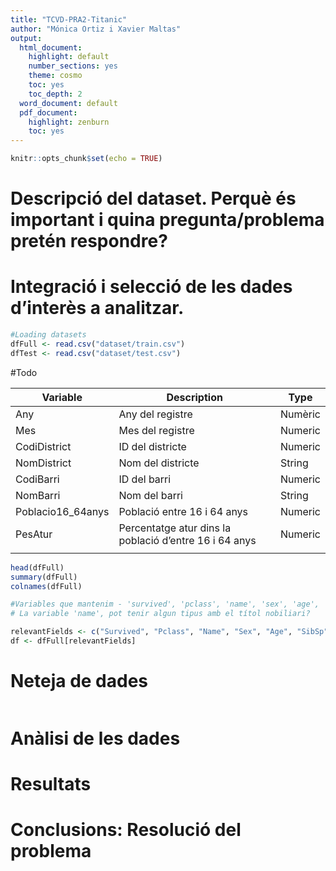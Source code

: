 ```yaml
---
title: "TCVD-PRA2-Titanic"
author: "Mónica Ortiz i Xavier Maltas"
output:
  html_document:
    highlight: default
    number_sections: yes
    theme: cosmo
    toc: yes
    toc_depth: 2
  word_document: default
  pdf_document:
    highlight: zenburn
    toc: yes
---
```



```r
knitr::opts_chunk$set(echo = TRUE)
```

# Descripció del dataset. Perquè és important i quina pregunta/problema pretén respondre?

# Integració i selecció de les dades d’interès a analitzar.

```r
#Loading datasets
dfFull <- read.csv("dataset/train.csv")
dfTest <- read.csv("dataset/test.csv")
```

#Todo

|     Variable     |                    Description                         |  Type   |
|----------------- | -------------------------------------------------------| --------|
|Any               | Any del registre                                       | Numèric |
|Mes               | Mes del registre                                       | Numeric |
|CodiDistrict      | ID del districte                                       | Numeric |
|NomDistrict       | Nom del districte                                      | String  |
|CodiBarri         | ID del barri                                           | Numeric |
|NomBarri          | Nom del barri                                          | String  |
|Poblacio16_64anys | Població entre 16 i 64 anys                            | Numeric |
|PesAtur           | Percentatge atur dins la població d'entre 16 i 64 anys | Numeric |
|                  |                                                        |         |

```r
head(dfFull)
summary(dfFull)
colnames(dfFull)
```


```r
#Variables que mantenim - 'survived', 'pclass', 'name', 'sex', 'age', 'sibsp', 'parch', 'fare'
# La variable 'name', pot tenir algun tipus amb el títol nobiliari? 

relevantFields <- c("Survived", "Pclass", "Name", "Sex", "Age", "SibSp", "Parch", "Fare")
df <- dfFull[relevantFields]

```

# Neteja de dades

```r

```

# Anàlisi de les dades

# Resultats

# Conclusions: Resolució del problema



